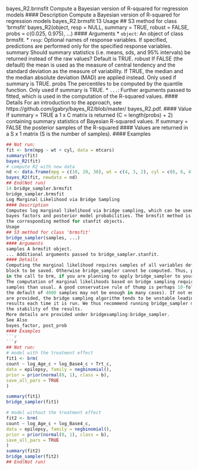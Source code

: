 
bayes_R2.brmsfit Compute a Bayesian version of R-squared for regression models
#### Description 
Compute a Bayesian version of R-squared for regression models
bayes_R2.brmsfit 13
Usage
## S3 method for class 'brmsfit'
bayes_R2(object, resp = NULL, summary = TRUE,
robust = FALSE, probs = c(0.025, 0.975), ...)
#### Arguments
* ``object``: An object of class brmsfit.
* `` resp``: Optional names of response variables. If specified, predictions are performed
only for the specified response variables.
summary Should summary statistics (i.e. means, sds, and 95% intervals) be returned instead
of the raw values? Default is TRUE.
robust If FALSE (the default) the mean is used as the measure of central tendency and
the standard deviation as the measure of variability. If TRUE, the median and the
median absolute deviation (MAD) are applied instead. Only used if summary is
TRUE.
probs The percentiles to be computed by the quantile function. Only used if summary
is TRUE.
* `` ... ``: Further arguments passed to fitted, which is used in the computation of the
R-squared values.
#### Details
For an introduction to the approach, see https://github.com/jgabry/bayes_R2/blob/master/
bayes_R2.pdf.
#### Value
If summary = TRUE a 1 x C matrix is returned (C = length(probs) + 2) containing summary
statistics of Bayesian R-squared values. If summary = FALSE the posterior samples of the R-squared
#### Values are returned in a S x 1 matrix (S is the number of samples).
#### Examples 

```r
## Not run:
fit <- brm(mpg ~ wt + cyl, data = mtcars)
summary(fit)
bayes_R2(fit)
# compute R2 with new data
nd <- data.frame(mpg = c(10, 20, 30), wt = c(4, 3, 2), cyl = c(8, 6, 4))
bayes_R2(fit, newdata = nd)
## End(Not run)
14 bridge_sampler.brmsfit
bridge_sampler.brmsfit
Log Marginal Likelihood via Bridge Sampling
#### Description 
Computes log marginal likelihood via bridge sampling, which can be used in the computation of
bayes factors and posterior model probabilities. The brmsfit method is just a thin wrapper around
the corresponding method for stanfit objects.
Usage
## S3 method for class 'brmsfit'
bridge_sampler(samples, ...)
#### Arguments
samples A brmsfit object.
... Additional arguments passed to bridge_sampler.stanfit.
#### Details
Computing the marginal likelihood requires samples of all variables defined in Stan’s parameters
block to be saved. Otherwise bridge_sampler cannot be computed. Thus, please set save_all_pars = TRUE
in the call to brm, if you are planning to apply bridge_sampler to your models.
The computation of marginal likelihoods based on bridge sampling requires a lot more posterior
samples than usual. A good conservative rule of thump is perhaps 10-fold more samples (read:
the default of 4000 samples may not be enough in many cases). If not enough posterior samples
are provided, the bridge sampling algorithm tends to be unstable leading to considerably different
results each time it is run. We thus recommend running bridge_sampler multiple times to check
the stability of the results.
More details are provided under bridgesampling:bridge_sampler.
See Also
bayes_factor, post_prob
#### Examples 
```r

```r
## Not run:
# model with the treatment effect
fit1 <- brm(
count ~ log_Age_c + log_Base4_c + Trt_c,
data = epilepsy, family = negbinomial(),
prior = prior(normal(0, 1), class = b),
save_all_pars = TRUE
)

summary(fit1)
bridge_sampler(fit1)
```

```r
# model without the treatment effect
fit2 <- brm(
count ~ log_Age_c + log_Base4_c,
data = epilepsy, family = negbinomial(),
prior = prior(normal(0, 1), class = b),
save_all_pars = TRUE
)
summary(fit2)
bridge_sampler(fit2)
## End(Not run)
```

